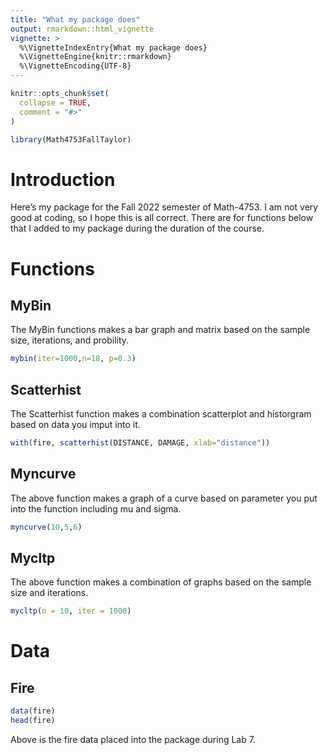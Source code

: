 ```yaml
---
title: "What my package does"
output: rmarkdown::html_vignette
vignette: >
  %\VignetteIndexEntry{What my package does}
  %\VignetteEngine{knitr::rmarkdown}
  %\VignetteEncoding{UTF-8}
---
```


```r
knitr::opts_chunk$set(
  collapse = TRUE,
  comment = "#>"
)
```

```r
library(Math4753FallTaylor)
```

# Introduction

Here's my package for the Fall 2022 semester of Math-4753. I am not very good at coding, so I hope this is all correct. There are for functions below that I added to my package during the duration of the course.

# Functions

## MyBin
The MyBin functions makes a bar graph and matrix based on the sample size, iterations, and probility.
```r
mybin(iter=1000,n=18, p=0.3)
```

## Scatterhist
The Scatterhist function makes a combination scatterplot and historgram based on data you imput into it.
```r
with(fire, scatterhist(DISTANCE, DAMAGE, xlab="distance"))
```


## Myncurve
The above function makes a graph of a curve based on parameter you put into the function including mu and sigma.
```r
myncurve(10,5,6)
```


## Mycltp
The above function makes a combination of graphs based on the sample size and iterations.
```r
mycltp(n = 10, iter = 1000)
```

# Data

## Fire
```r
data(fire)
head(fire)
```
Above is the fire data placed into the package during Lab 7.


